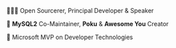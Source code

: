 🧙🏻‍♂️ Open Sourcerer, Principal Developer & Speaker

🐬 **MySQL2** Co-Maintainer, **Poku** & **Awesome You** Creator

🏅 Microsoft MVP on Developer Technologies
